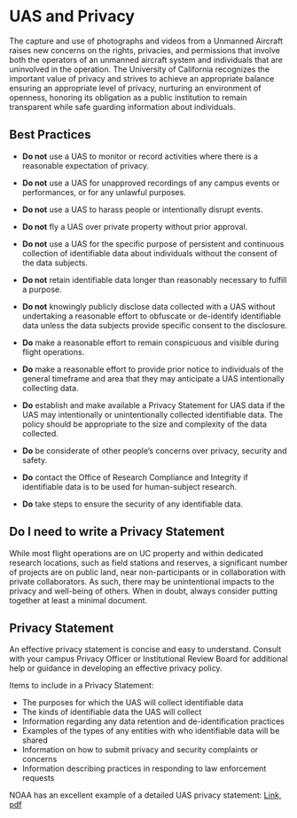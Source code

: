 # UAS and Privacy {#ch-privacy}

The capture and use of photographs and videos from a Unmanned Aircraft  raises new concerns on the rights, privacies, and permissions that involve both the operators of an unmanned aircraft system and individuals that are uninvolved in the operation. The University of California recognizes the important value of privacy and strives to achieve an appropriate balance ensuring an appropriate level of privacy, nurturing an environment of openness, honoring its obligation as a public institution to remain transparent while safe guarding information about individuals.

## Best Practices

- **Do not** use a UAS to monitor or record activities where there is a reasonable expectation of privacy.
- **Do not** use a UAS for unapproved recordings of any campus events or performances, or for any unlawful purposes.
- **Do not** use a UAS to harass people or intentionally disrupt events.
- **Do not** fly a UAS over private property without prior approval.
- **Do not** use a UAS for the specific purpose of persistent and continuous collection of identifiable data about individuals without the consent of the data subjects.
- **Do not** retain identifiable data longer than reasonably necessary to fulfill a purpose.
- **Do not** knowingly publicly disclose data collected with a UAS without undertaking a reasonable effort to obfuscate or de-identify identifiable data unless the data subjects provide specific consent to the disclosure.


- **Do** make a reasonable effort to remain conspicuous and visible during flight operations.
- **Do** make a reasonable effort to provide prior notice to individuals of the general timeframe and area that they may anticipate a UAS intentionally collecting data.
- **Do** establish and make available a Privacy Statement for UAS data if the UAS may intentionally or unintentionally collected identifiable data. The policy should be appropriate to the size and complexity of the data collected.
- **Do** be considerate of other people's concerns over privacy, security and safety.
- **Do** contact the Office of Research Compliance and Integrity if identifiable data is to be used for human-subject research.
- **Do** take steps to ensure the security of any identifiable data.

## Do I need to write a Privacy Statement

While most flight operations are on UC property and within dedicated research locations, such as field stations and reserves, a significant number of projects are on public land, near non-participants or in collaboration with private collaborators.  As such, there may be unintentional impacts to the privacy and well-being of others.  When in doubt, always consider putting together at least a minimal document.

## Privacy Statement

An effective privacy statement is concise and easy to understand.  Consult with your campus Privacy Officer or Institutional Review Board for additional help or guidance in developing an effective privacy policy.

Items to include in a Privacy Statement:

- The purposes for which the UAS will collect identifiable data
- The kinds of identifiable data the UAS will collect
- Information regarding any data retention and de-identification practices
- Examples of the types of any entities with who identifiable data will be shared
- Information on how to submit privacy and security complaints or concerns
- Information describing practices in responding to law enforcement requests

NOAA has an excellent example of a detailed UAS privacy statement: [Link, pdf](#https://www.cio.noaa.gov/itmanagement/pdfs/Signed_UAS_PrivacyPolicy.pdf)

